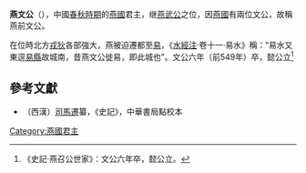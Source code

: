 '''燕文公'''（{{bd|？||前549年|catIdx=J}}），中國[[春秋時期|春秋時期]]的[[燕國|燕國]]君主，继[[燕武公|燕武公]]之位，因[[燕國|燕國]]有兩位文公，故稱燕前文公。

在位時北方[[戎狄|戎狄]]各部強大，燕被迫遷都至[[易|易]]，《[[水經注|水經注]]·卷十一·易水》稱：“易水又東逕[[易縣|易縣]]故城南，昔燕文公徙易，即此城也”。文公六年（前549年）卒，懿公立<ref>《史記·燕召公世家》：文公六年卒，懿公立。</ref>

==參考文獻==
{{reflist}}

*（西漢）[[司馬遷|司馬遷]]纂，《史記》，中華書局點校本

{{中国皇帝|[[燕武公|燕武公]]|[[燕懿公|燕懿公]]|[[燕國君主|燕國君主]]|前554年—前549年}}
{{燕國君主}}

[[Category:燕國君主|Category:燕國君主]]
